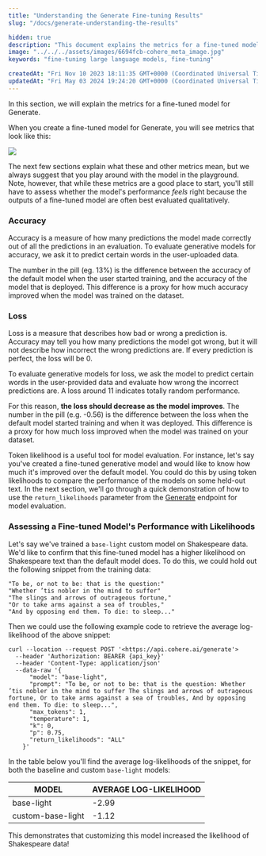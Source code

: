 ```yaml
---
title: "Understanding the Generate Fine-tuning Results"
slug: "/docs/generate-understanding-the-results"

hidden: true
description: "This document explains the metrics for a fine-tuned model for Generate, including accuracy, loss, and assessing performance with likelihoods. It suggests playing around with the model in the playground and evaluating its performance qualitatively."
image: "../../../assets/images/6694fcb-cohere_meta_image.jpg"  
keywords: "fine-tuning large language models, fine-tuning"

createdAt: "Fri Nov 10 2023 18:11:35 GMT+0000 (Coordinated Universal Time)"
updatedAt: "Fri May 03 2024 19:24:20 GMT+0000 (Coordinated Universal Time)"
---
```

In this section, we will explain the metrics for a fine-tuned model for Generate. 

When you create a fine-tuned model for Generate, you will see metrics that look like this:

<img src='../../../assets/images/e0ea126-image.png' />


The next few sections explain what these and other metrics mean, but we always suggest that you play around with the model in the playground. Note, however, that while these metrics are a good place to start, you'll still have to assess whether the model's performance _feels_ right because the outputs of a fine-tuned model are often best evaluated qualitatively.

### Accuracy

Accuracy is a measure of how many predictions the model made correctly out of all the predictions in an evaluation. To evaluate generative models for accuracy, we ask it to predict certain words in the user-uploaded data.

The number in the pill (eg. 13%) is the difference between the accuracy of the default model when the user started training, and the accuracy of the model that is deployed. This difference is a proxy for how much accuracy improved when the model was trained on the dataset.

### Loss

Loss is a measure that describes how bad or wrong a prediction is. Accuracy may tell you how many predictions the model got wrong, but it will not describe how incorrect the wrong predictions are. If every prediction is perfect, the loss will be 0.

To evaluate generative models for loss, we ask the model to predict certain words in the user-provided data and evaluate how wrong the incorrect predictions are. A loss around 11 indicates totally random performance.

For this reason, **the loss should decrease as the model improves**. The number in the pill (e.g. -0.56) is the difference between the loss when the default model started training and when it was deployed. This difference is a proxy for how much loss improved when the model was trained on your dataset.

Token likelihood is a useful tool for model evaluation. For instance, let's say you've created a fine-tuned generative model and would like to know how much it's improved over the default model. You could do this by using token likelihoods to compare the performance of the models on some held-out text. In the next section, we'll go through a quick demonstration of how to use the `return_likelihoods` parameter from the [Generate](/reference/generate) endpoint for model evaluation.

### Assessing a Fine-tuned Model's Performance with Likelihoods

Let's say we've trained a `base-light` custom model on Shakespeare data. We'd like to confirm that this fine-tuned model has a higher likelihood on Shakespeare text than the default model does. To do this, we could hold out the following snippet from the training data:

```
"To be, or not to be: that is the question:"
"Whether ’tis nobler in the mind to suffer"
"The slings and arrows of outrageous fortune,"
"Or to take arms against a sea of troubles,"
"And by opposing end them. To die: to sleep..."
```

Then we could use the following example code to retrieve the average log-likelihood of the above snippet:

```
curl --location --request POST '<https://api.cohere.ai/generate'>   
  --header 'Authorization: BEARER {api_key}'   
  --header 'Content-Type: application/json'   
  --data-raw '{  
      "model": "base-light",  
      "prompt": "To be, or not to be: that is the question: Whether ’tis nobler in the mind to suffer The slings and arrows of outrageous fortune, Or to take arms against a sea of troubles, And by opposing end them. To die: to sleep...",  
      "max_tokens": 1,  
      "temperature": 1,  
      "k": 0,  
      "p": 0.75,  
      "return_likelihoods": "ALL"  
    }'
```

In the table below you'll find the average log-likelihoods of the snippet, for both the baseline and custom `base-light` models:

| MODEL             | AVERAGE LOG-LIKELIHOOD |
| ----------------- | ---------------------- |
| base-light        | -2.99                  |
| custom-base-light | -1.12                  |

This demonstrates that customizing this model increased the likelihood of Shakespeare data!
